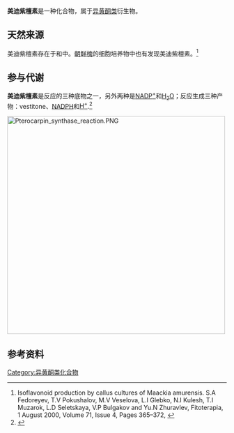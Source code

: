 {{Chembox
| Verifiedfields = changed
| Watchedfields = changed
| verifiedrevid = 415505608
| Name = 
| ImageFile = Medicarpin structure.svg
| ImageName = 美迪紫檀素的结构式
| IUPACName = 9-Methoxy-6a,11a-dihydro-6''H''-[1]benzofuro[3,2‑c]chromen-3-ol
| OtherNames = 3-Hydroxy-9-methoxypterocarpan
|Section1={{Chembox Identifiers
| CASNo = 32383-76-9
| CASNo_Ref = {{cascite|correct|??}}
| CASNoOther = 
| UNII_Ref = {{fdacite|correct|FDA}}
| UNII = 6TX086I6IG
| ChEMBL_Ref = {{ebicite|changed|EBI}}
| ChEMBL = 238823
| PubChem = 623060
| ChEBI_Ref = {{ebicite|changed|EBI}}
| ChEBI = 100
| KEGG_Ref = {{keggcite|changed|kegg}}
| KEGG = C10503
| ChemSpiderID_Ref = {{chemspidercite|changed|chemspider}}
| ChemSpiderID = 298082
| SMILES = COC1=CC2=C(C=C1)[C@@H]3COC4=C([C@@H]3O2)C=CC(=C4)O
| InChI = 1/C16H14O4/c1-18-10-3-5-11-13-8-19-14-6-9(17)2-4-12(14)16(13)20-15(11)7-10/h2-7,13,16-17H,8H2,1H3/t13-,16-/m0/s1
| InChIKey = NSRJSISNDPOJOP-BBRMVZONBK
| StdInChI_Ref = {{stdinchicite|changed|chemspider}}
| StdInChI = 1S/C16H14O4/c1-18-10-3-5-11-13-8-19-14-6-9(17)2-4-12(14)16(13)20-15(11)7-10/h2-7,13,16-17H,8H2,1H3/t13-,16-/m0/s1
| StdInChIKey_Ref = {{stdinchicite|changed|chemspider}}
| StdInChIKey = NSRJSISNDPOJOP-BBRMVZONSA-N
| MeSHName = 
 }}
|Section2={{Chembox Properties
| Formula = C<sub>16</sub>H<sub>14</sub>O<sub>4</sub> 
| MolarMass = 270.27 g/mol
| Appearance = 
| Density = 
| MeltingPt = 
| BoilingPt =
| Solubility = 
 }}
|Section3={{Chembox Hazards
| MainHazards = 
| FlashPt = 
| AutoignitionPt =
| RPhrases = 
| SPhrases = 
 }}
}}

'''美迪紫檀素'''是一种{{link-en|紫檀素类|pterocarpan}}化合物，属于[[异黄酮类|异黄酮类]]衍生物。

== 天然来源 ==
美迪紫檀素存在于{{link-en|蒺藜苜蓿|Medicago truncatula}}和{{link-en|马达加斯加鲍古豆|Bobgunnia madagascariensis}}中。[[朝鲜槐|朝鲜槐]]的细胞培养物中也有发现美迪紫檀素。<ref>Isoflavonoid production by callus cultures of Maackia amurensis. S.A Fedoreyev, T.V Pokushalov, M.V Veselova, L.I Glebko, N.I Kulesh, T.I Muzarok, L.D Seletskaya, V.P Bulgakov and Yu.N Zhuravlev, Fitoterapia, 1 August 2000, Volume 71, Issue 4, Pages 365–372, {{doi|10.1016/S0367-326X(00)00129-5}}</ref>

== 参与代谢 ==
'''美迪紫檀素'''是{{link-en|紫檀素合酶|Pterocarpin synthase}}反应的三种底物之一，另外两种是[[NADP+|NADP<sup>+</sup>]]和[[水|H<sub>2</sub>O]]；反应生成三种产物：vestitone、[[NADPH|NADPH]]和[[氢离子|H<sup>+</sup>]].<ref>{{cite journal | url = http://www.jbc.org/content/269/35/22372.full.pdf+html | title = Conversion of Vestitone to Medicarpin in Alfalfa (Medicago sativa L.) Is Catalyzed by Two Independent Enzymes. Identification, Purification, and Characterization of Vestitone Reductase and 7,2'-Dihydroxy-4'-MethoxyIsoflavanol Dehydratase | author = Lining Guo, Richard A. Dixon and Nancy L. Paival | journal = Journal of Biological Chemistry | volume = 269 | issue = 35 | pages = 22372–22378 | year = 1994 | pmid = 8071365}}</ref>

[[File:Pterocarpin_synthase_reaction.PNG|500px]]{{clear left}}

== 参考资料 ==
{{reflist}}

[[Category:异黄酮类化合物|Category:异黄酮类化合物]]
